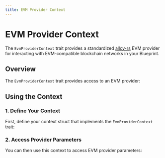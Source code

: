 ```yaml
---
title: EVM Provider Context
---
```



# EVM Provider Context

The `EvmProviderContext` trait provides a standardized [alloy-rs](https://github.com/alloy-rs) EVM provider for interacting with EVM-compatible blockchain networks in your Blueprint.

## Overview

The `EvmProviderContext` trait provides access to an EVM provider:

<GithubFileReaderDisplay 
  url="https://github.com/tangle-network/gadget/blob/main/sdk/src/contexts/evm_provider.rs"
  fromLine={3}
  toLine={12}
  title="EvmProviderContext Trait Definition"
/>

## Using the Context

### 1. Define Your Context

First, define your context struct that implements the `EvmProviderContext` trait:

<GithubFileReaderDisplay 
  url="https://github.com/tangle-network/gadget/blob/main/macros/context-derive/tests/ui/01_basic.rs"
  fromLine={4}
  toLine={9}
  title="EVM Provider Context Definition"
/>

### 2. Access Provider Parameters

You can then use this context to access EVM provider parameters:

<GithubFileReaderDisplay 
  url="https://github.com/tangle-network/gadget/blob/main/macros/context-derive/tests/ui/01_basic.rs"
  fromLine={18}
  toLine={18}
  title="Accessing EVM Provider Parameters"
/>
